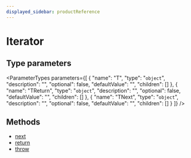 ```yaml
---
displayed_sidebar: productReference
---
```



# Iterator

## Type parameters

<ParameterTypes parameters={[
  {
    "name": "T",
    "type": "`object`",
    "description": "",
    "optional": false,
    "defaultValue": "",
    "children": []
  },
  {
    "name": "TReturn",
    "type": "`object`",
    "description": "",
    "optional": false,
    "defaultValue": "",
    "children": []
  },
  {
    "name": "TNext",
    "type": "`object`",
    "description": "",
    "optional": false,
    "defaultValue": "",
    "children": []
  }
]} />

## Methods

- [next](../Iterator/methods/Iterator.next.mdx)
- [return](../Iterator/methods/Iterator.return.mdx)
- [throw](../Iterator/methods/Iterator.throw.mdx)
